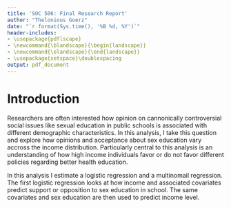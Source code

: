 ```yaml
---
title: 'SOC 506: Final Research Report'
author: "Thelonious Goerz"
date: "`r format(Sys.time(), '%B %d, %Y')`"
header-includes:
- \usepackage{pdflscape}
- \newcommand{\blandscape}{\begin{landscape}}
- \newcommand{\elandscape}{\end{landscape}}
- \usepackage{setspace}\doublespacing
output: pdf_document
---
```


# Introduction 

Researchers are often interested how opinion on cannonically controversial social issues like sexual education in public schools is associated with different demographic characteristics. In this analysis, I take this question and explore how opinions and acceptance about sex education vary accross the income distribution. Particularly central to this analysis is an understanding of how high income individuals favor or do not favor different policies regarding better health education. 

In this analysis I estimate a logistic regression and a multinomail regression. The first logistic regression looks at how income and associated covariates predict support or opposition to sex education in school. The same covariates and sex education are then used to predict income level. 